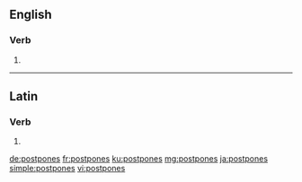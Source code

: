 ==English==

===Verb===
{{head|en}}

# {{en-third-person singular of|postpone}}

----

==Latin==

===Verb===
{{la-verb-form|postpōnēs}}

# {{conjugation of|postpōnō||2|s|fut|act|ind|lang=la}}

[[de:postpones]]
[[fr:postpones]]
[[ku:postpones]]
[[mg:postpones]]
[[ja:postpones]]
[[simple:postpones]]
[[vi:postpones]]